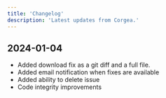 ```yaml
---
title: 'Changelog'
description: 'Latest updates from Corgea.'
---
```


## 2024-01-04
* Added download fix as a git diff and a full file.
* Added email notification when fixes are available
* Added ability to delete issue
* Code integrity improvements